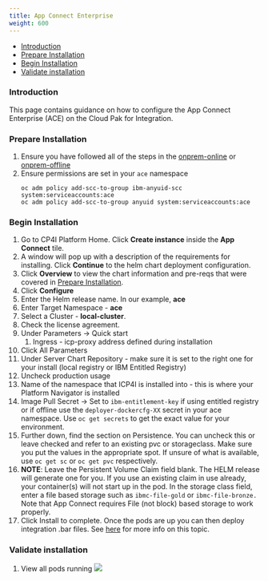 ```yaml
---
title: App Connect Enterprise
weight: 600
---
```


- [Introduction](#introduction)
- [Prepare Installation](#prepare-installation)
- [Begin Installation](#begin-installation)
- [Validate installation](#validate-installation)

### Introduction
This page contains guidance on how to configure the App Connect Enterprise 
(ACE) on the Cloud Pak for Integration.

### Prepare Installation

1. Ensure you have followed all of the steps in the 
[onprem-online](../onprem-online) or 
[onprem-offline](../onprem-offile)
2. Ensure permissions are set in your `ace` namespace
   ```
   oc adm policy add-scc-to-group ibm-anyuid-scc system:serviceaccounts:ace
   oc adm policy add-scc-to-group anyuid system:serviceaccounts:ace
   ```

### Begin Installation
1. Go to CP4I Platform Home. Click **Create instance** inside 
the **App Connect** tile.    
1. A window will pop up with a description of the requirements for 
installing. Click **Continue** to the helm chart deployment 
configuration.
  2. Click **Overview** to view the chart information and pre-reqs 
  that were covered in [Prepare Installation](#prepare-installation).
3. Click **Configure**
4. Enter the Helm release name. In our example, **ace**
5. Enter Target Namespace - **ace**
6. Select a Cluster - **local-cluster**.
7. Check the license agreement.
8. Under Parameters -> Quick start
   1. Ingress - icp-proxy address defined during installation   
9.  Click All Parameters
10. Under Server Chart Repository - make sure it is set to the right one 
for your install (local registry or IBM Entitled Registry)
10. Uncheck production usage
11. Name of the namespace that ICP4I is installed into - this is where 
your Platform Navigator is installed
12. Image Pull Secret -> Set to `ibm-entitlement-key` if using entitled 
registry or if offline use the `deployer-dockercfg-XX` secret in your ace 
namespace.  Use `oc get secrets` to get the exact value for your environment.
13. Further down, find the section on Persistence. You can uncheck this or 
leave checked and refer to an existing pvc or storageclass.  Make sure you 
put the values in the appropriate spot.  If unsure of what is available, 
use `oc get sc` or `oc get pvc` respectively. 
14. **NOTE**: Leave the Persistent Volume Claim field blank. The HELM 
release will generate one for you. If you use an existing claim in use 
already, your container(s) will not start up in the pod. In the storage 
class field, enter a file based storage such as `ibmc-file-gold` 
or `ibmc-file-bronze.` Note that App Connect requires File (not block) 
based storage to work properly. 
14. Click Install to complete.  Once the pods are up you can then deploy 
integration .bar files.  See 
[here](https://www.ibm.com/support/knowledgecenter/SSTTDS_11.0.0/com.ibm.ace.icp.doc/icp0015_.htm) 
for more info on this topic.

### Validate installation    

1. View all pods running
    ![](/assets/img/integration/deploy-integration/4.ace-pods.png)

